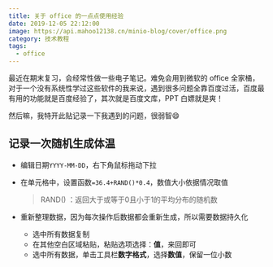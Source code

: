 ```yaml
---
title: 关于 office 的一点点使用经验
date: 2019-12-05 22:12:00
image: https://api.mahoo12138.cn/minio-blog/cover/office.png
category: 技术教程
tags:
  - office
---
```


最近在期末复习，会经常性做一些电子笔记。难免会用到微软的 office 全家桶，对于一个没有系统性学过这些软件的我来说，遇到很多问题全靠百度过活，百度最有用的功能就是百度经验了，其次就是百度文库，PPT 白嫖就是爽！

然后嘛，我特开此贴记录一下我遇到的问题，很弱智:smile:

## 记录一次随机生成体温

- 编辑日期`YYYY-MM-DD`，右下角鼠标拖动下拉

- 在单元格中，设置函数`=36.4+RAND()*0.4`，数值大小依据情况取值

  > RAND() ：返回大于或等于0且小于1的平均分布的随机数

- 重新整理数据，因为每次操作后数据都会重新生成，所以需要数据持久化
  - 选中所有数据复制
  - 在其他空白区域粘贴，粘贴选项选择：**值**，来回即可
  - 选中所有数据，单击工具栏**数字格式**，选择**数值**，保留一位小数
